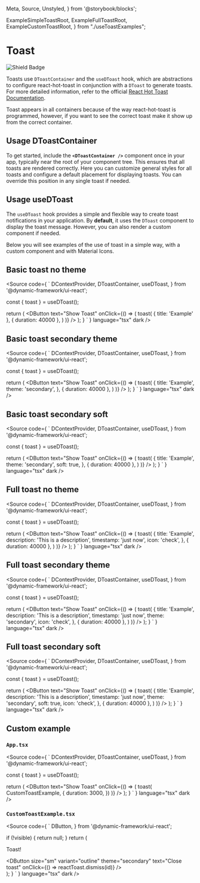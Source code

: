   Meta,
  Source,
  Unstyled,
} from '@storybook/blocks';

  ExampleSimpleToastRoot,
  ExampleFullToastRoot,
  ExampleCustomToastRoot,
} from "./useToastExamples";


<Meta title="Design System/Patterns/Toast" />

# Toast

![Shield Badge](https://img.shields.io/badge/Abstraction%20Component-4848b7)

Toasts use `DToastContainer` and the `useDToast` hook, which are abstractions to configure react-hot-toast in conjunction with
a `DToast` to generate toasts. For more detailed information, refer to the official [React Hot Toast Documentation](https://react-hot-toast.com/docs).
<br />

<Unstyled>
  <DAlert theme="warning">
    <span>Toast appears in all containers because of the way react-hot-toast is programmed, however,
    if you want to see the correct toast make it show up from the correct container.</span>
  </DAlert>
</Unstyled>

## Usage DToastContainer

To get started, include the **`<DToastContainer />`** component once in your app, typically near the root of your component tree.
This ensures that all toasts are rendered correctly. Here you can customize general styles for all toasts and configure a default
placement for displaying toasts. You can override this position in any single toast if needed.

## Usage useDToast

The `useDToast` hook provides a simple and flexible way to create toast notifications in your application. By **default**, it uses the
`DToast` component to display the toast message. However, you can also render a custom component if needed.

Below you will see examples of the use of toast in a simple way, with a custom component and with Material Icons.

## Basic toast no theme

<Unstyled>
  <div className="d-flex flex-column justify-content-end align-items-end" style={{ height: '200px' }}>
    <ExampleSimpleToastRoot />
  </div>
</Unstyled>

<Source
  code={
  `
  DContextProvider,
  DToastContainer,
  useDToast,
} from '@dynamic-framework/ui-react';

  const { toast } = useDToast();

  return (
    <DContextProvider>
      <DButton
        text="Show Toast"
        onClick={() => (
          toast(
            { title: 'Example' },
            { duration: 40000 },
          )
        )}
      />
      <DToastContainer
        position="top-right"
      />
    </DContextProvider>
  );
}
`
  }
  language="tsx"
  dark
/>

## Basic toast secondary theme

<Unstyled>
  <div className="d-flex flex-column justify-content-end align-items-end" style={{ height: '200px' }}>
    <ExampleSimpleToastRoot type='secondary'/>
  </div>
</Unstyled>

<Source
  code={
  `
  DContextProvider,
  DToastContainer,
  useDToast,
} from '@dynamic-framework/ui-react';

  const { toast } = useDToast();

  return (
    <DContextProvider>
      <DButton
        text="Show Toast"
        onClick={() => (
          toast(
            {
              title: 'Example',
              theme: 'secondary',
            },
            { duration: 40000 },
          )
        )}
      />
      <DToastContainer
        position="top-right"
      />
    </DContextProvider>
  );
}
`
  }
  language="tsx"
  dark
/>

## Basic toast secondary soft

<Unstyled>
  <div className="d-flex flex-column justify-content-end align-items-end" style={{ height: '200px' }}>
    <ExampleSimpleToastRoot type='soft' />
  </div>
</Unstyled>

<Source
  code={
  `
  DContextProvider,
  DToastContainer,
  useDToast,
} from '@dynamic-framework/ui-react';

  const { toast } = useDToast();

  return (
    <DContextProvider>
      <DButton
        text="Show Toast"
        onClick={() => (
          toast(
            {
              title: 'Example',
              theme: 'secondary',
              soft: true,
            },
            { duration: 40000 },
          )
        )}
      />
      <DToastContainer
        position="top-right"
      />
    </DContextProvider>
  );
}
`
  }
  language="tsx"
  dark
/>


## Full toast no theme

<Unstyled>
  <div className="d-flex flex-column justify-content-end align-items-end" style={{ height: '200px' }}>
    <ExampleFullToastRoot type='base' />
  </div>
</Unstyled>

<Source
  code={
    `
  DContextProvider,
  DToastContainer,
  useDToast,
} from '@dynamic-framework/ui-react';

  const { toast } = useDToast();

  return (
    <DContextProvider>
      <DButton
        text="Show Toast"
        onClick={() => (
          toast(
            {
              title: 'Example',
              description: 'This is a description',
              timestamp: 'just now',
              icon: 'check',
            },
            { duration: 40000 },
          )
        )}
      />
      <DToastContainer
        position="top-right"
      />
    </DContextProvider>
  );
}
`
  }
  language="tsx"
  dark
/>

## Full toast secondary theme

<Unstyled>
  <div className="d-flex flex-column justify-content-end align-items-end" style={{ height: '200px' }}>
    <ExampleFullToastRoot type='secondary' />
  </div>
</Unstyled>

<Source
  code={
    `
  DContextProvider,
  DToastContainer,
  useDToast,
} from '@dynamic-framework/ui-react';

  const { toast } = useDToast();

  return (
    <DContextProvider>
      <DButton
        text="Show Toast"
        onClick={() => (
          toast(
            {
              title: 'Example',
              description: 'This is a description',
              timestamp: 'just now',
              theme: 'secondary',
              icon: 'check',
            },
            { duration: 40000 },
          )
        )}
      />
      <DToastContainer
        position="top-right"
      />
    </DContextProvider>
  );
}
`
  }
  language="tsx"
  dark
/>

## Full toast secondary soft

<Unstyled>
  <div className="d-flex flex-column justify-content-end align-items-end" style={{ height: '200px' }}>
    <ExampleFullToastRoot type='soft' />
  </div>
</Unstyled>

<Source
  code={
    `
  DContextProvider,
  DToastContainer,
  useDToast,
} from '@dynamic-framework/ui-react';

  const { toast } = useDToast();

  return (
    <DContextProvider>
      <DButton
        text="Show Toast"
        onClick={() => (
          toast(
            {
              title: 'Example',
              description: 'This is a description',
              timestamp: 'just now',
              theme: 'secondary',
              soft: true,
              icon: 'check',
            },
            { duration: 40000 },
          )
        )}
      />
      <DToastContainer
        position="top-right"
      />
    </DContextProvider>
  );
}
`
  }
  language="tsx"
  dark
/>


## Custom example

<Unstyled>
  <div className="d-flex flex-column justify-content-end align-items-end" style={{ height: '200px' }}>
    <ExampleCustomToastRoot />
  </div>
</Unstyled>

### `App.tsx`

<Source
  code={
    `
  DContextProvider,
  DToastContainer,
  useDToast,
} from '@dynamic-framework/ui-react';


  const { toast } = useDToast();

  return (
    <DContextProvider>
      <DButton
        text="Show Toast"
        onClick={() => (
          toast(
            CustomToastExample,
          {
            duration: 3000,
          })
        )}
      />
      <DToastContainer
        position="top-right"
      />
    </DContextProvider>
  );
    }
`
  }
  language="tsx"
  dark
/>

### `CustomToastExample.tsx`

<Source
  code={
    `
  DButton,
} from '@dynamic-framework/ui-react';

  if (!visible) {
    return null;
  }
  return (
    <div className="bg-surface-secondary rounded-2 p-4 text-center">
      <p className="fw-bold mt-0">Toast!</p>
      <DButton
        size="sm"
        variant="outline"
        theme="secondary"
        text="Close toast"
        onClick={() => reactToast.dismiss(id)}
      />
    </div>
  );
}
`
  }
  language="tsx"
  dark
/>
